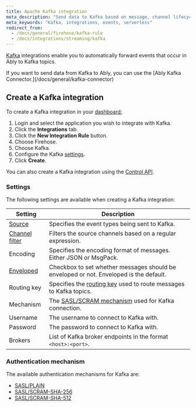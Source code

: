 ```yaml
---
title: Apache Kafka integration
meta_description: "Send data to Kafka based on message, channel lifecycle, channel occupancy, and presence events."
meta_keywords: "Kafka, integrations, events, serverless"
redirect_from:
  - /docs/general/firehose/kafka-rule
  - /docs/integrations/streaming/kafka
---
```


[Kafka](https://kafka.apache.org/) integrations enable you to automatically forward events that occur in Ably to Kafka topics.

<Aside data-type='note'>
If you want to send data from Kafka to Ably, you can use the [Ably Kafka Connector.](/docs/general/kafka-connector)
</Aside>

## Create a Kafka integration <a id="create"/>

To create a Kafka integration in your [dashboard:](https://ably.com/dashboard/any)

1. Login and select the application you wish to integrate with Kafka.
2. Click the **Integrations** tab.
3. Click the **New Integration Rule** button.
4. Choose Firehose.
5. Choose Kafka.
6. Configure the Kafka [settings](#settings).
7. Click **Create**.

You can also create a Kafka integration using the [Control API](/docs/platform/account/control-api).


### Settings <a id="settings"/>

The following settings are available when creating a Kafka integration:

| Setting | Description |
| ------- | ----------- |
| [Source](/docs/integrations/streaming#sources) | Specifies the event types being sent to Kafka. |
| [Channel filter](/docs/integrations/streaming#filter) | Filters the source channels based on a regular expression. |
| Encoding | Specifies the encoding format of messages. Either JSON or MsgPack. |
| [Enveloped](/docs/platform/integrations/streaming#enveloped) | Checkbox to set whether messages should be enveloped or not. Enveloped is the default. |
| Routing key | Specifies the [routing key](/docs/messages#routing) used to route messages to Kafka topics. |
| Mechanism | The [SASL/SCRAM mechanism](#mechanism) used for Kafka connection. |
| Username | The username to connect to Kafka with. |
| Password | The password to connect to Kafka with. |
| Brokers | List of Kafka broker endpoints in the format `<host>:<port>`. |

### Authentication mechanism <a id="mechanism"/>

The available authentication mechanisms for Kafka are:

* [SASL/PLAIN](https://docs.confluent.io/platform/current/kafka/authentication_sasl/authentication_sasl_plain.html#kafka-sasl-auth-plain)
* [SASL/SCRAM-SHA-256](https://docs.confluent.io/platform/current/kafka/authentication_sasl/authentication_sasl_scram.html#kafka-sasl-auth-scram)
* [SASL/SCRAM-SHA-512](https://docs.confluent.io/platform/current/kafka/authentication_sasl/authentication_sasl_scram.html)
